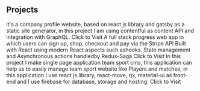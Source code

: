 ## Projects

<ProjectCard title="Company Profile website" link="https://company-profile-website.netlify.app" bg="linear-gradient(0deg, rgba(23,192,235,1) 0%, rgba(126,255,245,1) 100%)">
it's a company profile website, based on react js library and gatsby as a static site generator, in this project I am using contentful as content API and integration with GraphQL. Click to Visit
</ProjectCard>


<ProjectCard title="Bring Da Outfits" link="https://react-ecom-live.herokuapp.com" bg="linear-gradient(0deg, rgba(255,242,0,1) 0%, rgba(255,175,64,1) 100%)">
A full stack progress web app in which users can sign up, shop, checkout and pay via the Stripe API Built with React using modern React aspects such ashooks. State management and Asynchronous actions handledby Redux-Saga Click to Visit
</ProjectCard>

<ProjectCard title="Sport Team CMS" link="https://sport-team-cms.web.app" bg="linear-gradient(0deg, rgba(255,56,56,1) 0%, rgba(255,204,204,1) 100%)">
In this project I make single page application team sport cms, this application can help us to easily manage team sport website like Players and matches, in this application I use react js library, react-move, rjx, material-ui as front-end and I use firebase for database, storage and hosting. Click to Visit </ProjectCard>

